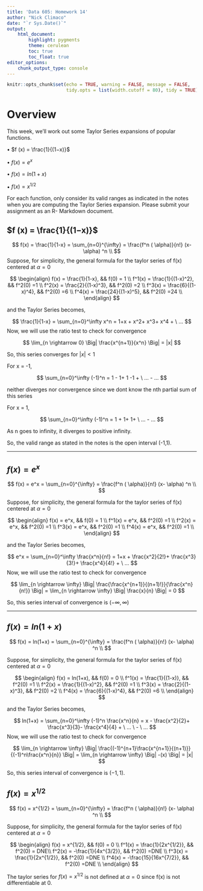 ```yaml
---
title: 'Data 605: Homework 14'
author: "Nick Climaco"
date: "`r Sys.Date()`"
output:
    html_document:
        highlight: pygments
        theme: cerulean
        toc: true
        toc_float: true
editor_options:
    chunk_output_type: console
---
```


```r
knitr::opts_chunk$set(echo = TRUE, warning = FALSE, message = FALSE,
                      tidy.opts = list(width.cutoff = 80), tidy = TRUE)
```

# Overview {.tabset}


This week, we’ll work out some Taylor Series expansions of popular functions.

•	$f (x) = \frac{1}{(1−x)}$

•	$f (x) = e^x$

•	$f (x) = ln(1 + x)$

•	$f(x)=x^{1/2}$

For each function, only consider its valid ranges as indicated in the notes when you are computing the Taylor Series expansion. Please submit your assignment as an R- Markdown document.

## $f (x) = \frac{1}{(1−x)}$ {-}

$$
f(x) = \frac{1}{1-x} = \sum_{n=0}^{\infty} = \frac{f^n ( \alpha)}{n!} (x- \alpha) ^n \\
$$
Suppose, for simplicity, the general formula for the taylor series of f(x) centered at $\alpha = 0$ 

$$
\begin{align}
f(x) = \frac{1}{1-x},  && f(0) = 1 \\ 
f^1(x) = \frac{1}{(1-x)^2}, && f^2(0) =1 \\
f^2(x) = \frac{2}{(1-x)^3}, && f^2(0) =2 \\
f^3(x) = \frac{6}{(1-x)^4}, && f^2(0) =6 \\
f^4(x) = \frac{24}{(1-x)^5}, && f^2(0) =24 \\
\end{align}
$$

and the Taylor Series becomes, 

$$
\frac{1}{1-x} = \sum_{n=0}^\infty x^n = 1+x + x^2+ x^3+ x^4 + \ ...
$$
Now, we will use the ratio test to check for convergence

$$
\lim_{n \rightarrow 0} \Big| \frac{x^{n+1}}{x^n} \Big| = |x|
$$

So, this series converges for $|x| <1$  

For x = -1,

$$
\sum_{n=0}^\infty (-1)^n = 1 - 1+ 1 -1 + \ ... - ...
$$

neither diverges nor convergence since we dont know the nth partial sum of this series

For x = 1,

$$
\sum_{n=0}^\infty (-1)^n = 1 + 1+ 1+ \ ... - ...
$$

As n goes to infinity, it diverges to positive infinity.

So, the valid range as stated in the notes is the open interval (-1,1).

***

## $f (x) = e^x$ {-}

$$
f(x) = e^x = \sum_{n=0}^{\infty} = \frac{f^n ( \alpha)}{n!} (x- \alpha) ^n \\
$$

Suppose, for simplicity, the general formula for the taylor series of f(x) centered at $\alpha = 0$ 

$$
\begin{align}
f(x) = e^x,  && f(0) = 1 \\ 
f^1(x) = e^x, && f^2(0) =1 \\
f^2(x) = e^x, && f^2(0) =1 \\
f^3(x) = e^x, && f^2(0) =1 \\
f^4(x) = e^x, && f^2(0) =1 \\
\end{align}
$$

and the Taylor Series becomes, 

$$
e^x = \sum_{n=0}^\infty \frac{x^n}{n!} = 1+x + \frac{x^2}{2!}+ \frac{x^3}{3!}+ \frac{x^4}{4!} + \ ...
$$
Now, we will use the ratio test to check for convergence

$$
\lim_{n \rightarrow \infty} \Big| \frac{\frac{x^{n+1}}{(n+1)!}}{\frac{x^n}{n!}} \Big| = \lim_{n \rightarrow \infty} \Big| \frac{x}{n} \Big| = 0
$$

So, this series interval of convergence is $(-\infty, \infty)$

***

## $f (x) = ln(1 + x)$ {-}

$$
f(x) = ln(1+x) = \sum_{n=0}^{\infty} = \frac{f^n ( \alpha)}{n!} (x- \alpha) ^n \\
$$

Suppose, for simplicity, the general formula for the taylor series of f(x) centered at $\alpha = 0$ 

$$
\begin{align}
f(x) = ln(1+x),  && f(0) = 0 \\ 
f^1(x) = \frac{1}{(1-x)}, && f^2(0) =1 \\
f^2(x) = \frac{1}{(1-x)^2}, && f^2(0) =1 \\
f^3(x) = \frac{2}{(1-x)^3}, && f^2(0) =2 \\
f^4(x) = \frac{6}{(1-x)^4}, && f^2(0) =6 \\
\end{align}
$$

and the Taylor Series becomes, 

$$
ln(1+x) = \sum_{n=0}^\infty (-1)^n \frac{x^n}{n} = x - \frac{x^2}{2}+ \frac{x^3}{3}- \frac{x^4}{4} + \ ... \ - \ ...
$$
Now, we will use the ratio test to check for convergence

$$
\lim_{n \rightarrow \infty} \Big| \frac{(-1)^{n+1}\frac{x^{n+1}}{(n+1)}}{(-1)^n\frac{x^n}{n}} \Big| = \lim_{n \rightarrow \infty} \Big| -(x) \Big| = |x|
$$

So, this series interval of convergence is $(-1, 1)$.

## $f(x)=x^{1/2}$ {-}

$$
f(x) = x^{1/2} = \sum_{n=0}^{\infty} = \frac{f^n ( \alpha)}{n!} (x- \alpha) ^n \\
$$

Suppose, for simplicity, the general formula for the taylor series of f(x) centered at $\alpha = 0$ 

$$
\begin{align}
f(x) = x^{1/2},  && f(0) = 0 \\ 
f^1(x) = \frac{1}{2x^{1/2}}, && f^2(0) = DNE\\
f^2(x) = -\frac{1}{4x^{3/2}}, && f^2(0) =DNE \\
f^3(x) = \frac{1}{2x^{1/2}}, && f^2(0) =DNE \\
f^4(x) = -\frac{15}{16x^{7/2}}, && f^2(0) =DNE \\
\end{align}
$$

The taylor series for $f(x) = x^{1/2}$ is not defined at $\alpha = 0$ since f(x) is not differentiable at 0.